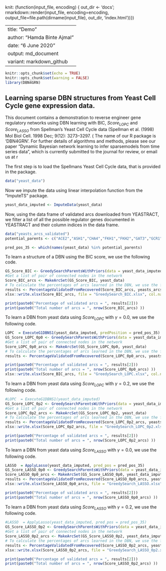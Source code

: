 knit: (function(input_file, encoding) {
  out_dir <- 'docs';
  rmarkdown::render(input_file,
 encoding=encoding,
 output_file=file.path(dirname(input_file), out_dir, 'index.html'))})
 
---
title: "Demo"
author: "Hamda Binte Ajmal"
date: "6 June 2020"
output:  md_document
variant: markdown_github
---

```r
knitr::opts_chunk$set(echo = TRUE)
knitr::opts_chunk$set(warning = FALSE)
library(DBN4GRN)
```

## Learning sparse DBN structures from Yeast Cell Cycle gene expression data.
This document contains a demonstration to reverse engineer gene regulatory networks using DBN learning with BIC, $Score_{LOPC}$ and $Score_{LASSO}$ from Spellman's Yeast Cell Cycle data (Spellman et al. (1998) Mol Biol Cell. 1998 Dec; 9(12): 3273–3297. (\href{https://www.ncbi.nlm.nih.gov/pmc/articles/PMC25624/})
The name of our R package is 'DBN4GRN'. For further details of algorithms and methods, please see our paper "Dynamic Bayesian network learning to infer sparsemodels from time series data", which is currently submitted to the \textit{Bioinformatics} journal for review, or email us at \href{h.ajmal1@nuigalway.ie} or \href{michael.madden@nuigalway.ie}.

The first step is to load the Spellmans Yeast Cell Cycle data, that is provided in the package. 
```r
data("yeast_data")
```

Now we impute the data using linear interpolation function from the "ImputeTS" package.
```r
yeast_data_imputed <- ImputeData(yeast_data)
```


Now, using the data frame of validated arcs downloaded from YEASTRACT, we filter a list of all the possible regulator genes documented in YEASTRACT and their column indices in the data frame.

```r
data("yeasts_arcs_validated")
potential_parents <- c("ACE2","ASH1","CHA4","FKH1","FKH2","GAT3","GCR1","HCM1","KAR4","MBP1", "MCM1","MET28","MIG2","NDD1","PHD1","PLM2","RAP1","RDS2","RME1","RPI1","SRD1","STB5","STP2","STP4","SUT1","SWI4","SWI5","SWI6","TBF1","TEC1","TOS4","WTM1","WTM2","YHP1","YOX1")

pred_pos_35 <- which(names(yeast_data) %in% potential_parents)

```
To learn a structure of a DBN using the BIC score, we use the following code.
```r
GS_Score_BIC <- GreedySearchParentsWithPriors(data = yeast_data_imputed, score_mat = NULL, maxP = Inf, gamma = 0.0,score = "BIC", pred_pos = pred_pos_35)
#Get a list of pair of connected nodes in the network
Score_BIC_arcs <- MakeArcSet(GS_Score_BIC, yeast_data)
# To calculate the percentages of arcs learned in the DBN, we use the following function
results <- PercentageValidatedFromRecovered(Score_BIC_arcs, yeasts_arcs_validated)
xlsx::write.xlsx(Score_BIC_arcs, file = "GreedySearch_BIC.xlsx", col.names = TRUE, row.names = FALSE)


```

```r
print(paste0("Percentage of validated arcs = ", results[2]))
print(paste0("Total number of arcs = ", nrow(Score_BIC_arcs) ))
```

To learn a DBN from yeast data using $Score_{LOPC}$ with $\gamma = 0.0$, we use the following code.
```r
LOPC  = ExecuteG1DBNS1(yeast_data_imputed, predPosition = pred_pos_35)
GS_Score_LOPC_0p0 <- GreedySearchParentsWithPriors(data = yeast_data_imputed, score_mat = LOPC$S1ls, maxP = Inf, gamma = 0.0,score = "Score_LOPC", pred_pos = pred_pos_35)
#Get a list of pair of connected nodes in the network
Score_LOPC_0p0_arcs <- MakeArcSet(GS_Score_LOPC_0p0, yeast_data)
# To calculate the percentages of arcs learned in the DBN, we use the following function
results <- PercentageValidatedFromRecovered(Score_LOPC_0p0_arcs, yeasts_arcs_validated)

```

```r
print(paste0("Percentage of validated arcs = ", results[2]))
print(paste0("Total number of arcs = ", nrow(Score_LOPC_0p0_arcs) ))
xlsx::write.xlsx(Score_BIC_arcs, file = "GreedySearch_LOPC.xlsx", col.names = TRUE, row.names = FALSE)

```

To learn a DBN from yeast data using $Score_{LOPC}$ with $\gamma = 0.2$, we use the following code.
```r
#LOPC  = ExecuteG1DBNS1(yeast_data_imputed)
GS_Score_LOPC_0p2 <- GreedySearchParentsWithPriors(data = yeast_data_imputed, score_mat = LOPC$S1ls, maxP = Inf, gamma = 0.2,score = "Score_LOPC", pred_pos = pred_pos_35)
#Get a list of pair of connected nodes in the network
Score_LOPC_0p2_arcs <- MakeArcSet(GS_Score_LOPC_0p2, yeast_data)
# To calculate the percentages of arcs learned in the DBN, we use the following function
results <- PercentageValidatedFromRecovered(Score_LOPC_0p2_arcs, yeasts_arcs_validated)
xlsx::write.xlsx(Score_LOPC_0p2_arcs, file = "GreedySearch_LOPC_0p2.xlsx", col.names = TRUE, row.names = FALSE)

```

```r
print(paste0("Percentage of validated arcs = ", results[2]))
print(paste0("Total number of arcs = ", nrow(Score_LOPC_0p2_arcs) ))


```
To learn a DBN from yeast data using $Score_{LASSO}$ with $\gamma = 0.0$, we use the following code.
```r
LASSO  = ApplyLasso(yeast_data_imputed, pred_pos = pred_pos_35)
GS_Score_LASSO_0p0 <- GreedySearchParentsWithPriors(data = yeast_data_imputed, score_mat = LASSO, maxP = Inf, gamma = 0.0,score = "Score_LASSO", pred_pos = pred_pos_35)
Score_LASSO_0p0_arcs <- MakeArcSet(GS_Score_LASSO_0p0, yeast_data_imputed)
results <- PercentageValidatedFromRecovered(Score_LASSO_0p0_arcs, yeasts_arcs_validated)
xlsx::write.xlsx(Score_LASSO_0p0_arcs, file = "GreedySearch_LASSO.xlsx", col.names = TRUE, row.names = FALSE)

```

```r
print(paste0("Percentage of validated arcs = ", results[2]))
print(paste0("Total number of arcs = ", nrow(Score_LASSO_0p0_arcs) ))


```
To learn a DBN from yeast data using $Score_{LASSO}$ with $\gamma = 0.2$, we use the following code.
```r
#LASSO  = ApplyLasso(yeast_data_imputed, pred_pos = pred_pos_35)
GS_Score_LASSO_0p2 <- GreedySearchParentsWithPriors(data = yeast_data_imputed, score_mat = LASSO, maxP = Inf, gamma = 0.2,score = "Score_LASSO", pred_pos = pred_pos_35)
#Get a list of pair of connected nodes in the network
Score_LASSO_0p2_arcs <- MakeArcSet(GS_Score_LASSO_0p2, yeast_data_imputed)
# To calculate the percentages of arcs learned in the DBN, we use the following function
results <- PercentageValidatedFromRecovered(Score_LASSO_0p2_arcs, yeasts_arcs_validated)
xlsx::write.xlsx(Score_LASSO_0p2_arcs, file = "GreedySearch_LASSO_0p2.xlsx", col.names = TRUE, row.names = FALSE)


```

```r
print(paste0("Percentage of validated arcs = ", results[2]))
print(paste0("Total number of arcs = ", nrow(Score_LASSO_0p2_arcs) ))

```
